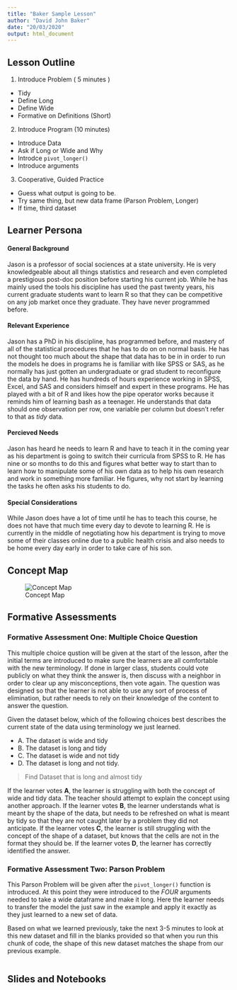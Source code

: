 ```yaml
---
title: "Baker Sample Lesson"
author: "David John Baker"
date: "20/03/2020"
output: html_document
---
```


## Lesson Outline

1. Introduce Problem  ( 5 minutes )
  - Tidy 
  - Define Long
  - Define Wide
  - Formative on Definitions (Short)
2. Introduce Program (10 minutes)
  - Introduce Data 
  - Ask if Long or Wide and Why 
  - Introdce `pivot_longer()`
  - Introduce arguments
3. Cooperative, Guided Practice 
  - Guess what output is going to be.
  - Try same thing, but new data frame (Parson Problem, Longer) 
  - If time, third dataset 

## Learner Persona 

#### General Background

 Jason is a professor of social sociences at a state university. He is very knowledgeable about all things statistics and research and even completed a prestigious post-doc position before starting his current job. While he has mainly used the tools his discipline has used the past twenty years, his current graduate students want to learn R so that they can be competitive on any job market once they graduate. They have never programmed before.

#### Relevant Experience

Jason has a PhD in his discipline, has programmed before, and mastery of all of the statistical procedures that he has to do on on normal basis. He has not thought too much about the shape that data has to be in in order to run the models he does in programs he is familiar with like SPSS or SAS, as he normally has just gotten an undergraduate or grad student to reconfigure the data by hand. He has hundreds of hours experience working in SPSS, Excel, and SAS and considers himself and expert in these programs.
He has played with a bit of R and likes how the pipe operator works because it reminds him of learning bash as a teenager. 
He understands that data should one observation per row, one variable per column but doesn't refer to that as _tidy_ data. 

#### Percieved Needs

Jason has heard he needs to learn R and have to teach it in the coming year as his department is going to switch their curricula from SPSS to R. 
He has nine or so months to do this and figures what better way to start than to learn how to manipulate some of his own data as to help his own research and work in something more familiar. 
He figures, why not start by learning the tasks he often asks his students to do. 

#### Special Considerations

While Jason does have a lot of time until he has to teach this course, he does not have that much time every day to devote to learning R. 
He is currently in the middle of negotiating how his department is trying to move some of their classes online due to a public health crisis and also needs to be home every day early in order to take care of his son.

## Concept Map 

![Concept Map](img/pivot_longer_concept_map.png)

## Formative Assessments

### Formative Assessment One: Multiple Choice Question

This multiple choice qustion will be given at the start of the lesson, after the initial terms are introduced to make sure the learners are all comfortable with the new terminology. 
If done in larger class, students could vote publicly on what they think the answer is, then discuss with a neighbor in order to clear up any misconceptions, then vote again. 
The question was designed so that the learner is not able to use any sort of process of elimination, but rather needs to rely on their knowledge of the content to answer the question.

Given the dataset below, which of the following choices best describes the current state of the data using terminology we just learned.

- A. The dataset is wide and tidy
- B. The dataset is long and tidy
- C. The dataset is wide and not tidy
- D. The dataset is long and not tidy.

> Find Dataset that is long and almost tidy 

If the learner votes **A**, the learner is struggling with both the concept of wide and tidy data. The teacher should attempt to explain the concept using another approach.
If the learner votes **B**, the learner understands what is meant by the shape of the data, but needs to be refreshed on what is meant by tidy so that they are not caught later by a problem they did not anticipate.
If the learner votes **C**, the learner is still struggling with the concept of the shape of a dataset, but knows that the cells are not in the format they should be.
If the learner votes **D**, the learner has correctly identified the answer.  


### Formative Assessment Two: Parson Problem 


This Parson Problem will be given after the `pivot_longer()` function is introduced.
At this point they were introduced to the *FOUR* arguments needed to take a wide dataframe and make it long.
Here the learner needs to transfer the model the just saw in the example and apply it exactly as they just learned to a new set of data. 

Based on what we learned previously, take the next 3-5 minutes to look at this new dataset and fill in the blanks provided so that when you run this chunk of code, the shape of this new dataset matches the shape from our previous example.

```r

```


## Slides and Notebooks


